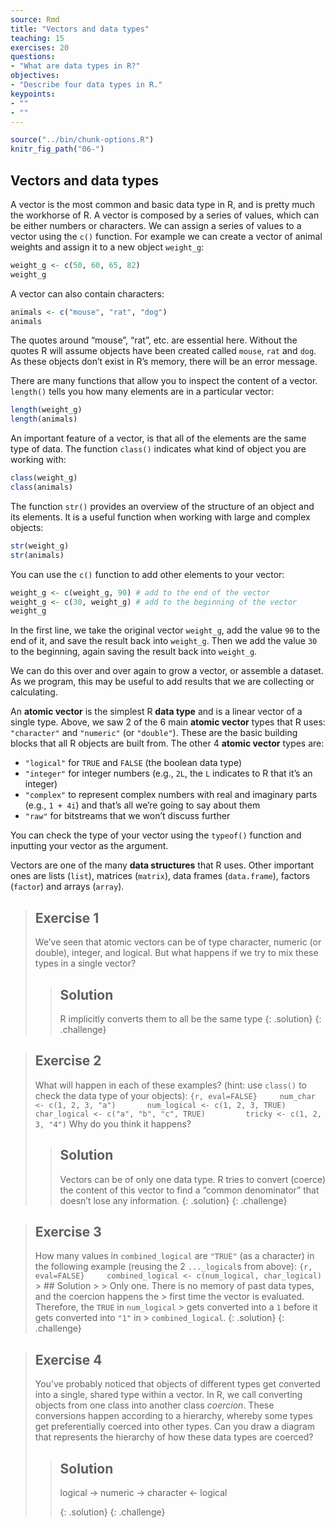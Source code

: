 ```yaml
---
source: Rmd
title: "Vectors and data types"
teaching: 15
exercises: 20
questions:
- "What are data types in R?"
objectives:
- "Describe four data types in R."
keypoints:
- ""
- ""
---
```

 
```r
source("../bin/chunk-options.R")
knitr_fig_path("06-")
```
## Vectors and data types

A vector is the most common and basic data type in R, and is pretty much
the workhorse of R. A vector is composed by a series of values, which can be
either numbers or characters. We can assign a series of values to a vector using
the `c()` function. For example we can create a vector of animal weights and assign
it to a new object `weight_g`:

```r
weight_g <- c(50, 60, 65, 82)
weight_g
```

A vector can also contain characters:

```r
animals <- c("mouse", "rat", "dog")
animals
```

The quotes around "mouse", "rat", etc. are essential here. Without the quotes R
will assume objects have been created called `mouse`, `rat` and `dog`. As these objects
don't exist in R's memory, there will be an error message.

There are many functions that allow you to inspect the content of a
vector. `length()` tells you how many elements are in a particular vector:

```r
length(weight_g)
length(animals)
```

An important feature of a vector, is that all of the elements are the same type of data.
The function `class()` indicates what kind of object you are working with:

```r
class(weight_g)
class(animals)
```

The function `str()` provides an overview of the structure of an object and its
elements. It is a useful function when working with large and complex
objects:

```r
str(weight_g)
str(animals)
```

You can use the `c()` function to add other elements to your vector:
```r
weight_g <- c(weight_g, 90) # add to the end of the vector
weight_g <- c(30, weight_g) # add to the beginning of the vector
weight_g
```

In the first line, we take the original vector `weight_g`,
add the value `90` to the end of it, and save the result back into
`weight_g`. Then we add the value `30` to the beginning, again saving the result
back into `weight_g`.

We can do this over and over again to grow a vector, or assemble a dataset.
As we program, this may be useful to add results that we are collecting or
calculating.

An **atomic vector** is the simplest R **data type** and is a linear vector of a single type. Above, we saw 
2 of the 6 main **atomic vector** types  that R
uses: `"character"` and `"numeric"` (or `"double"`). These are the basic building blocks that
all R objects are built from. The other 4 **atomic vector** types are:

* `"logical"` for `TRUE` and `FALSE` (the boolean data type)
* `"integer"` for integer numbers (e.g., `2L`, the `L` indicates to R that it's an integer)
* `"complex"` to represent complex numbers with real and imaginary parts (e.g.,
  `1 + 4i`) and that's all we're going to say about them
* `"raw"` for bitstreams that we won't discuss further

You can check the type of your vector using the `typeof()` function and inputting your vector as the argument.

Vectors are one of the many **data structures** that R uses. Other important
ones are lists (`list`), matrices (`matrix`), data frames (`data.frame`),
factors (`factor`) and arrays (`array`).


> ## Exercise 1
>
>  We’ve seen that atomic vectors can be of type character,
>   numeric (or double), integer, and logical. But what happens if we try to mix these types in
>   a single vector?
> 
> > ## Solution
> >
> > R implicitly converts them to all be the same type
> {: .solution}
{: .challenge}

> ## Exercise 2
>
> What will happen in each of these examples? (hint: use `class()`
>   to check the data type of your objects):
> ```{r, eval=FALSE}
>     num_char <- c(1, 2, 3, "a")  
>     num_logical <- c(1, 2, 3, TRUE)   
>     char_logical <- c("a", "b", "c", TRUE)    
>     tricky <- c(1, 2, 3, "4")    
> ```
> Why do you think it happens?
>
> > ## Solution
> >
> > Vectors can be of only one data type. R tries to
> > convert (coerce) the content of this vector to find a "common
> > denominator" that doesn't lose any information.
> {: .solution}
{: .challenge}

> ## Exercise 3
>
> How many values in `combined_logical` are `"TRUE"` (as a character) in the
>   following example (reusing the 2 `..._logical`s from above):
> ```{r, eval=FALSE}
>     combined_logical <- c(num_logical, char_logical)
> ```
> > ## Solution
> >
> > Only one. There is no memory of past data types, and the coercion happens the
> > first time the vector is evaluated. Therefore, the `TRUE` in `num_logical`
> > gets converted into a `1` before it gets converted into `"1"` in
> > `combined_logical`.
> {: .solution}
{: .challenge}

> ## Exercise 4
>
> You've probably noticed that objects of different types get
>   converted into a single, shared type within a vector. In R, we
>   call converting objects from one class into another class
>   _coercion_. These conversions happen according to a hierarchy,
>   whereby some types get preferentially coerced into other
>   types. Can you draw a diagram that represents the hierarchy of how
>   these data types are coerced?
>   
> > ## Solution
> >
> > logical &#8594; numeric &#8594; character &#8592; logical
> > 
> {: .solution}
{: .challenge}
